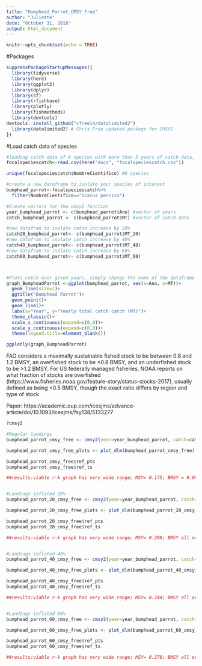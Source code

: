 ```yaml
---
title: "Humphead_Parrot_CMSY_Free"
author: "Juliette"
date: "October 31, 2018"
output: html_document
---
```


```r
knitr::opts_chunk$set(echo = TRUE)
```


#Packages 

```r
suppressPackageStartupMessages({
  library(tidyverse)
  library(here)
  library(ggplot2)
  library(dplyr)
  library(sf)
  library(rfishbase)
  library(plotly)
  library(fishmethods)
  library(devtools)
devtools::install_github("cfree14/datalimited2") 
  library(datalimited2) # Chris Free updated package for CMSY2
})


```


#Load catch data of species

```r
#loading catch data of 6 species with more than 5 years of catch data, detailed code for this dataset is in the "landing sites.rmd" in docs 
focalspeciescatch<-read.csv(here("docs", "focalspeciescatch.csv"))

unique(focalspeciescatch$NombreCientifico) #6 species 

#create a new dataframe to isolate your species of interest 
bumphead_parrot<-focalspeciescatch%>%
  filter(NombreCientifico=="Scarus perrico")

#Create vectors for the cmsy2 function
year_bumphead_parrot <- c(bumphead_parrot$Ano) #vector of years
catch_bumphead_parrot <- c(bumphead_parrot$MT) #vector of catch date 

#new datafram to isolate catch increase by 20%
catch20_bumphead_parrot<- c(bumphead_parrot$MT_20)
#new datafram to isolate catch increase by 40%
catch40_bumphead_parrot<- c(bumphead_parrot$MT_40)
#new datafram to isolate catch increase by 60%
catch60_bumphead_parrot<- c(bumphead_parrot$MT_60)




```


```r

#Plots catch over given years, simply change the name of the dataframe ie "Octopus"
graph_BumpheadParrot <-ggplot(bumphead_parrot, aes(x=Ano, y=MT))+
  geom_line(size=1)+
  ggtitle("Bumphead Parrot")+
  geom_point()+
  geom_line()+
  labs(x="Year", y="Yearly total catch catch (MT)")+
  theme_classic()+
  scale_x_continuous(expand=c(0,0))+
  scale_y_continuous(expand=c(0,0))+
  theme(legend.title=element_blank())

ggplotly(graph_BumpheadParrot)

```



FAO considers a maximally sustainable fished stock to be between 0.8 and 1.2 BMSY, an overfished stock to be <0.8 BMSY, and an underfished stock to be >1.2 BMSY. For US federally managed fisheries, NOAA reports on what fraction of stocks are overfished (https://www.fisheries.noaa.gov/feature-story/status-stocks-2017), usually defined as being <0.5 BMSY, though the exact ratio differs by region and type of stock

Paper: https://academic.oup.com/icesjms/advance-article/doi/10.1093/icesjms/fsy138/5133277

```r



?cmsy2

#Regular landings 
bumphead_parrot_cmsy_free <- cmsy2(year=year_bumphead_parrot, catch=catch_bumphead_parrot, resilience = "Medium")

bumphead_parrot_cmsy_free_plots <- plot_dlm(bumphead_parrot_cmsy_free)

bumphead_parrot_cmsy_free$ref_pts
bumphead_parrot_cmsy_free$ref_ts

##results:viable r-k graph has very wide range; MSY= 0.175; BMSY = 0.000602


#Landings inflated 20%
bumphead_parrot_20_cmsy_free <- cmsy2(year=year_bumphead_parrot, catch=catch20_bumphead_parrot, resilience = "Medium")

bumphead_parrot_20_cmsy_free_plots <- plot_dlm(bumphead_parrot_20_cmsy_free)

bumphead_parrot_20_cmsy_free$ref_pts
bumphead_parrot_20_cmsy_free$ref_ts

##results:viable r-k graph has very wide range; MSY= 0.208; BMSY all overfished except year 2015


#Landings inflated 40%
bumphead_parrot_40_cmsy_free <- cmsy2(year=year_bumphead_parrot, catch=catch40_bumphead_parrot, resilience = "Medium")

bumphead_parrot_40_cmsy_free_plots <- plot_dlm(bumphead_parrot_40_cmsy_free)

bumphead_parrot_40_cmsy_free$ref_pts
bumphead_parrot_40_cmsy_free$ref_ts

##results:viable r-k graph has very wide range; MSY= 0.244; BMSY all overfished except year 2015


#Landings inflated 60%
bumphead_parrot_60_cmsy_free <- cmsy2(year=year_bumphead_parrot, catch=catch60_bumphead_parrot, resilience = "Medium")

bumphead_parrot_60_cmsy_free_plots <- plot_dlm(bumphead_parrot_60_cmsy_free)

bumphead_parrot_60_cmsy_free$ref_pts
bumphead_parrot_60_cmsy_free$ref_ts

##results:viable r-k graph has very wide range; MSY= 0.276; BMSY all overfished except year 2015
```